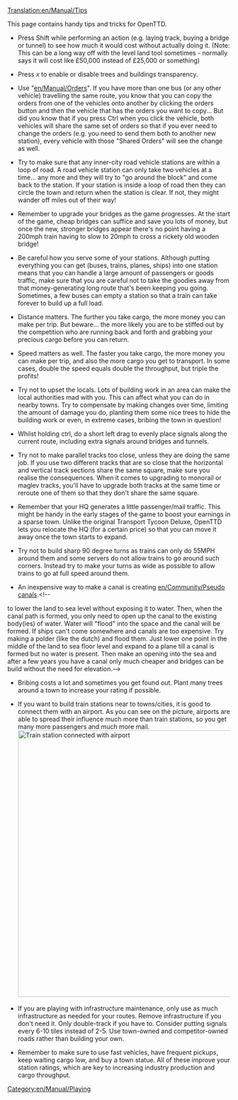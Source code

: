 [[Translation:en/Manual/Tips]]
{{en/Manual/Navigation}}

This page contains handy tips and tricks for OpenTTD.

*Press Shift while performing an action (e.g. laying track, buying a bridge or tunnel) to see how much it would cost without actually doing it. (Note: This can be a long way off with the level land tool sometimes - normally says it will cost like £50,000 instead of £25,000 or something)

*Press ''x'' to enable or disable trees and buildings transparency.

*Use "[[en/Manual/Orders]]".  If you have more than one bus (or any other vehicle) travelling the same route, you know that you can copy the orders from one of the vehicles onto another by clicking the orders button and then the vehicle that has the orders you want to copy...  But did you know that if you press Ctrl when you click the vehicle, both vehicles will share the same set of orders so that if you ever need to change the orders (e.g. you need to send them both to another new station), every vehicle with those "Shared Orders" will see the change as well.

*Try to make sure that any inner-city road vehicle stations are within a loop of road.  A road vehicle station can only take two vehicles at a time... any more and they will try to "go around the block" and come back to the station.  If your station is inside a loop of road then they can circle the town and return when the station is clear.  If not, they might wander off miles out of their way!

*Remember to upgrade your bridges as the game progresses.  At the start of the game, cheap bridges can suffice and save you lots of money, but once the new, stronger bridges appear there's no point having a 200mph train having to slow to 20mph to cross a rickety old wooden bridge!

*Be careful how you serve some of your stations.  Although putting everything you can get (buses, trains, planes, ships) into one station means that you can handle a large amount of passengers or goods traffic, make sure that you are careful not to take the goodies away from that money-generating long route that's been keeping you going.  Sometimes, a few buses can empty a station so that a train can take forever to build up a full load.

*Distance matters.  The further you take cargo, the more money you can make per trip.  But beware... the more likely you are to be stiffed out by the competition who are running back and forth and grabbing your precious cargo before you can return.

*Speed matters as well.  The faster you take cargo, the more money you can make per trip, and also the more cargo you get to transport.  In some cases, double the speed equals double the throughput, but triple the profits!

*Try not to upset the locals.  Lots of building work in an area can make the local authorities mad with you.  This can affect what you can do in nearby towns.  Try to compensate by making changes over time, limiting the amount of damage you do, planting them some nice trees to hide the building work or even, in extreme cases, bribing the town in question!

*Whilst holding ctrl, do a short left drag to evenly place signals along the current route, including extra signals around bridges and tunnels.

*Try not to make parallel tracks too close, unless they are doing the same job.  If you use two different tracks that are so close that the horizontal and vertical track sections share the same square, make sure you realise the consequences.  When it comes to upgrading to monorail or maglev tracks, you'll have to upgrade both tracks at the same time or reroute one of them so that they don't share the same square.

*Remember that your HQ generates a little passenger/mail traffic.  This might be handy in the early stages of the game to boost your earnings in a sparse town.  Unlike the original Transport Tycoon Deluxe, OpenTTD lets you relocate the HQ (for a certain price) so that you can move it away once the town starts to expand.

*Try not to build sharp 90 degree turns as trains can only do 55MPH around them and some servers do not allow trains to go around such corners. Instead try to make your turns as wide as possible to allow trains to go at full speed around them.

*An inexpensive way to make a canal is creating [[en/Community/Pseudo canals]].<!--
to lower the land to sea level without exposing it to water.  Then, when the canal path is formed, you only need to open up the canal to the existing body(ies) of water.  Water will "flood" into the space and the canal will be formed.
If ships can't come somewhere and canals are too expensive. Try making a polder (like the dutch) and flood them. Just lower one point in the middle of the land to sea floor level and expand to a plane till a canal is formed but no water is present. Then make an opening into the sea and after a few years you have a canal only much cheaper and bridges can be build without the need for elevation.-->

*Bribing costs a lot and sometimes you get found out. Plant many trees around a town to increase your rating if possible.

*If you want to build train stations near to towns/cities, it is good to connect them with an airport. As you can see on the picture, airports are able to spread their influence much more than train stations, so you get many more passengers and much more mail. [[File:en/Manual/Train vs Airport station.png|thumb|600px|center|Train station connected with airport]]

*If you are playing with infrastructure maintenance, only use as much infrastructure as needed for your routes. Remove infrastructure if you don't need it. Only double-track if you have to. Consider putting signals every 6-10 tiles instead of 2-5. Use town-owned and competitor-owned roads rather than building your own.

*Remember to make sure to use fast vehicles, have frequent pickups, keep waiting cargo low, and buy a town statue. All of these improve your station ratings, which are key to increasing industry production and cargo throughput.

[[Category:en/Manual/Playing]]